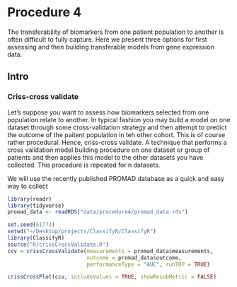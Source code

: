 # Procedure 4

The transferability of biomarkers from one patient population to another is often difficult to fully capture. Here we present three options for first assessing and then building transferable models from gene expression data.

## Intro

### Criss-cross validate

Let's suppose you want to assess how biomarkers selected from one population relate to another. In typical fashion you may build a model on one dataset through some cross-validation strategy and then attempt to predict the outcome of the paitent population in teh other cohort. This is of course rather procedural. Hence, criss-cross validate. A technique that performs a cross validation model building procedure on one dataset or group of patients and then applies this model to the other datasets you have collected. This procedure is repeated for n datasets.

We will use the recently published PROMAD database as a quick and easy way to collect 

```r
library(readr)
library(tidyverse)
promad_data <- readRDS("data/procedure4/promad_data.rds")
```

```r
set.seed(51773)
setwd("~/Desktop/projects/ClassifyR/ClassifyR")  
library(ClassifyR)
source("R/crissCrossValidate.R")
ccv = crissCrossValidate(measurements = promad_data$measurements, 
                         outcome = promad_data$outcome,
                         performanceType = "AUC", runTOP = TRUE)

crissCrossPlot(ccv, includeValues = TRUE, showResubMetric = FALSE)
```


